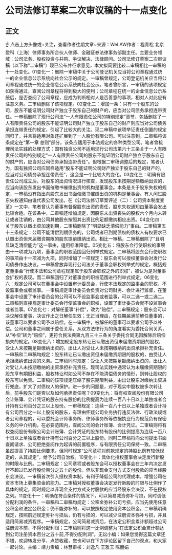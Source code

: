 # 公司法修订草案二次审议稿的十一点变化
## 正文
☝ 点击上方头像或+关注，查看作者往期文章~来源：WeLAW作者：程青松  北京盈科（上海）律师事务所合伙人律师、金融证券法律事务部副主任。主要业务领域：公司法务、股权投资与并购、争议解决、法律顾问。公司法修订草案二次审议稿（以下称“二审稿”）现已公布并征求意见，本文拟简要比较二审稿相比一审稿的十一处变化。01变化一：删除一审稿中关于公司登记机关应当将公司章程通过统一的企业信息公示系统向社会公示的规定。一审稿曾规定，公司登记机关应当将公司章程通过统一的企业信息公示系统向社会公示。笔者曾断言，一审稿的该项规定如获得通过，查阅公司章程将得到极大的便利；公司章程在统一的企业信息公示系统后，是否查阅了公司章程，应成为判断相对人是否善意的事项，相对人对此应有注意义务。二审稿删除了该项规定。02变化二：增加一条：只有一个股东的公司，股东不能证明公司财产独立于股东自己的财产的，应当对公司债务承担连带责任。一审稿删除了现行公司法“一人有限责任公司的特别规定”章节，包括删除了一人有限责任公司的股东不能证明公司财产独立于股东自己的财产则应当对公司债务承担连带责任的规定，引起了比较大的关注。现二审稿中该项举证责任倒置的规定回归了，并且将适用对象还扩展到了一人股份有限公司。可以注意到，二审稿将该条规定在“第一章 总则”部分，该条应适用于本法规定的各种类型公司。笔者曾梳理司法实践的处理方式：国有独资公司不适用现行公司法第六十三条关于一人有限责任公司的特别规定“一人有限责任公司的股东不能证明公司财产独立于股东自己的财产的，应当对公司债务承担连带责任”。但根据二审稿调整后的规定，笔者认为，国有独资公司应同样适用“股东不能证明公司财产独立于股东自己的财产的，应当对公司债务承担连带责任”，这会是一个比较大的变化。03变化三：明确有限责任公司成立后，对股东的出资情况进行核查，发现股东未按期足额缴纳出资的，应当向该股东发出书面催缴书催缴出资的机构是董事会。本条是关于股东失权的规定，一审稿没有指出向股东发出书面催缴书催缴出资的机构是董事会。有人问过股东失权通知由谁代表公司发出，在《公司法修订草案评述（二）：公司资本制度变革》一文中，笔者曾认为董事有督促股东出资的责任，股东失权通知由董事会发出比较合适。在该条中，二审稿还增加规定，因股东未出资丧失的股权六个月内未转让或者注销的，由公司其他股东按照其出资比例足额缴纳相应出资。04变化四：关于股东认缴出资加速到期，二审稿删除了“明显缺乏清偿能力”事由。二审稿第五十三条规定：公司不能清偿到期债务的，公司或者已到期债权的债权人有权要求已认缴出资但未届缴资期限的股东提前缴纳出资。相比一审稿，二审稿删除了“且明显缺乏清偿能力”这一事由，适用标准降低。05变化五：将股东会行使职权的事项由十一项减为九项，董事会的职权范围回归列举式规定。二审稿将股东会行使职权的事项由十一项减为九项，同时增加了一项规定：股东会可以授权董事会对发行公司债券作出决议。一审稿曾放弃现行公司法关于董事会职权列举式的规定，概括规定董事会“行使本法和公司章程规定属于股东会职权之外的职权”，被认为是对董事会扩权的表现。而二审稿回归了对董事会的职权范围进行列举式规定。06变化六：规定公司可以在董事会中设置审计委员会，行使本法规定的监事会的职权，不设监事会或者监事。一审稿规定审计委员会负责对公司财务、会计进行监督，在董事会中设置了审计委员会的公司可以不设监事会或者监事，可以二选一或二选二。二审稿则直接规定审计委员会行使监事会的职权，设置了审计委员会就不设监事会或者监事。07变化七：对解任董事“补偿”，改为“赔偿”。二审稿规定：股东会可以决议解任董事，决议作出之日解任生效；无正当理由，在任期届满前解任董事的，该董事可以要求公司予以赔偿。在一审稿中，被解任的董事可以要求公司予以补偿。公司和董事之间属于委任关系，从双方法律行为的角度看实为委托合同关系，从“补偿”转为“赔偿”，更符合民法典第九百三十三条关于委托合同无因解除后赔偿损失的规定。08变化八：增加规定股东转让已认缴出资但未届缴资期限的股权，受让人未按期足额缴纳出资的，出让人对受让人未按期缴纳的出资承担补充责任。一审稿和二审稿均规定：股东转让已认缴出资但未届缴资期限的股权的，由受让人承担缴纳该出资的义务。二审稿同时规定：受让人未按期足额缴纳出资的，出让人对受让人未按期缴纳的出资承担补充责任。现司法实践中通常认为未届缴资期限的股东享有期限利益，股权转让时如公司不存在不能清偿债务的情形，则转让股权的股东可以免责。二审稿的该项规定压缩了股东期限利益，由出让股东对缴纳出资进行兜底，扩大了对债权人的保护。进一步的问题是，对于现实中股权被多次转让后，前手股东们是否以及如何承担责任呢？09变化九：将有权查阅股份有限公司会计账簿、会计凭证的股东持有股份的比例提高为连续一百八十日以上单独或者合计持有公司百分之三以上股份。一审稿规定：连续一百八十日以上单独或者合计持有公司百分之一以上股份的股东，有理由怀疑公司业务执行违反法律、行政法规或者公司章程的，可以委托会计师事务所、律师事务所等依据执业行为规范负有保密义务的中介机构，在必要范围内，查阅公司的会计账簿、会计凭证。二审稿则将有权查阅股份有限公司会计账簿、会计凭证的股东持有股份的比例提高为连续一百八十日以上单独或者合计持有公司百分之三以上股份。同时二审稿将向公司提出书面查阅请求、公司拒绝查阅作为起诉的前置程序，与有限责任公司保持一致。二审稿虽然提高了持股比例要求，但同时规定“公司章程对前款规定的持股比例有较低规定的，从其规定”，给予公司自治权。10变化十：具体化授权董事会决定发行新股的时限与比例。二审稿规定：公司章程或者股东会可以授权董事会在三年内决定发行不超过已发行股份百分之五十的股份。但以非现金支付方式支付股款的应当经股东会决议。一审稿首次引入授权资本制，有利于降低公司的代理成本，增强公司在资本市场上募集资金的能力。二审稿对授权董事会决定发行新股的时限与比例作了具体的规定，同时规定以非现金支付方式支付股款的应当经股东会决议，不在授权之列。11变化十一：明确在符合条件的情况下，可以简易减资弥补亏损，同时调低分配利润的条件。一审稿和二审稿均规定：公积金弥补公司亏损，应当先使用任意公积金和法定公积金；仍不能弥补的，可以按照规定使用资本公积金。二审稿明确规定，按照前述规定弥补亏损后，仍有亏损的，可以减少注册资本弥补亏损，并且适用简易减资程序。一审稿规定，公司简易减资后，在法定公积金累计额超过公司注册资本前，不得分配利润；二审稿则将这一比例调整为“在法定公积金累计额达到公司注册资本百分之五十前,不得分配利润”。无讼小编：如果您觉得这篇文章还不错，欢迎转发分享、点赞收藏，您也可以在下方评论区留下自己的观点，和大家一起讨论。主编：靖力责编：林慧审核：刘逸凡 王雅玉 陈丽娟 